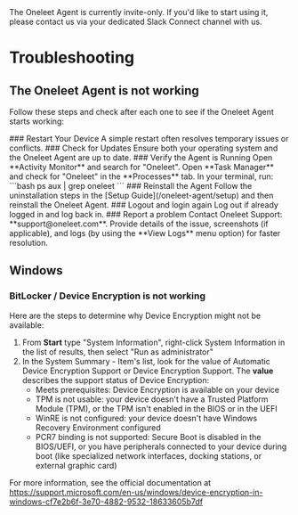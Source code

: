 
<Callout type="warning">
  The Oneleet Agent is currently invite-only. If you'd like to start using it, please contact us via your dedicated Slack Connect channel with us.
</Callout>

# Troubleshooting

## The Oneleet Agent is not working

Follow these steps and check after each one to see if the Oneleet Agent starts working:

<Steps>
### Restart Your Device
A simple restart often resolves temporary issues or conflicts.
### Check for Updates
Ensure both your operating system and the Oneleet Agent are up to date.
### Verify the Agent is Running
<Tabs items={['macOS', 'Windows', 'Linux']}>
  <Tabs.Tab>Open **Activity Monitor** and search for "Oneleet".</Tabs.Tab>
  <Tabs.Tab>Open **Task Manager** and check for "Oneleet" in the **Processes** tab.</Tabs.Tab>
  <Tabs.Tab>
  In your terminal, run:
  ```bash
  ps aux | grep oneleet
  ```
  </Tabs.Tab>
</Tabs>
### Reinstall the Agent
Follow the uninstallation steps in the [Setup Guide](/oneleet-agent/setup) and then reinstall the Oneleet Agent.
### Logout and login again
Log out if already logged in and log back in.
### Report a problem
Contact Oneleet Support: **support@oneleet.com**. Provide details of the issue, screenshots (if applicable), and logs (by using the **View Logs** menu option) for faster resolution.
</Steps>

## Windows

### BitLocker / Device Encryption is not working

Here are the steps to determine why Device Encryption might not be available:

1. From **Start** type "System Information", right-click System Information in the list of results, then select "Run as administrator"
2. In the System Summary - Item's list, look for the value of Automatic Device Encryption Support or Device Encryption Support. The **value** describes the support status of Device Encryption:
    - Meets prerequisites: Device Encryption is available on your device
    - TPM is not usable: your device doesn't have a Trusted Platform Module (TPM), or the TPM isn't enabled in the BIOS or in the UEFI
    - WinRE is not configured: your device doesn't have Windows Recovery Environment configured
    - PCR7 binding is not supported: Secure Boot is disabled in the BIOS/UEFI, or you have peripherals connected to your device during boot (like specialized network interfaces, docking stations, or external graphic card)

For more information, see the official documentation at https://support.microsoft.com/en-us/windows/device-encryption-in-windows-cf7e2b6f-3e70-4882-9532-18633605b7df
